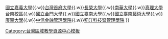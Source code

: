 {{Navbox subgroup
  |groupstyle = {{{1}}}
  |group1 = 中心學校
  | list1 = [[國立成功大學]]
  |group2 = 夥伴學校
  | list2 = [[國立中正大學]]{{.w}}[[國立嘉義大學]]{{.w}}[[台灣首府大學]]{{.w}}[[長榮大學]]{{.w}}[[南華大學 (台灣)|南華大學]]{{.w}}[[真理大學|真理大學台南校區]]{{.w}}[[國立金門大學]]{{.w}}[[國立臺南大學]]{{.w}}[[國立臺南藝術大學]]{{.w}}[[康寧大學]]{{.w}}[[中信金融管理學院]]{{.w}}[[稻江科技暨管理學院]]
}}<noinclude>[[Category:台灣區域教學資源中心模板]]</noinclude>